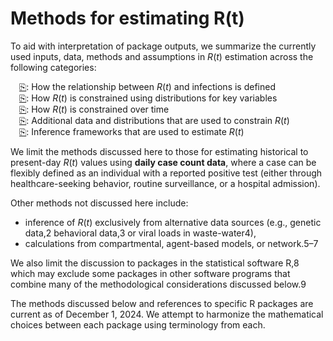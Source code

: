 # Methods for estimating R(t) {#sec-top .unnumbered}

To aid with interpretation of package outputs, we summarize the currently used inputs, data, methods and assumptions in $R(t)$ estimation across the following categories:

&emsp;[⎘](methods_introduction.qmd#sec-top): How the relationship between $R(t)$ and infections is defined <br>
&emsp;[⎘](methods_distributions.qmd#sec-top): How $R(t)$ is constrained using distributions for key variables<br>
&emsp;[⎘](methods_time.qmd#sec-top): How $R(t)$ is constrained over time<br>
&emsp;[⎘](methods_additionaldata.qmd#sec-top): Additional data and distributions that are used to constrain $R(t)$<br>
&emsp;[⎘](methods_inference.qmd#sec-top): Inference frameworks that are used to estimate $R(t)$<br>

We limit the methods discussed here to those for estimating historical to present-day $R(t)$ values using **daily case count data**, where a case can be flexibly defined as an individual with a reported positive test (either through healthcare-seeking behavior, routine surveillance, or a hospital admission). 

Other methods not discussed here include:

- inference of $R(t)$ exclusively from alternative data sources (e.g., genetic data,2 behavioral data,3 or viral loads in waste-water4), 
- calculations from compartmental, agent-based models, or network.5–7 

We also limit the discussion to packages in the statistical software R,8 which may exclude some packages in other software programs that combine many of the methodological considerations discussed below.9 

The methods discussed below and references to specific R packages are current as of December 1, 2024. We attempt to harmonize the mathematical choices between each package using terminology from each.

